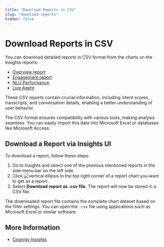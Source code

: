```yaml
---
title: "Download Reports in CSV" 
slug: "download-reports" 
hidden: false 
---
```


# Download Reports in CSV

You can download detailed reports in CSV format from the charts on the Insights reports:

- [Overview report](reports/overview.mdx)
- [Engagement report](reports/engagement.mdx)
- [NLU Performance](reports/nlu-performance.mdx)
- [Live Agent](reports/live-agent.mdx)

These CSV reports contain crucial information, including intent scores, transcripts, and conversation details, enabling a better understanding of user behavior.

The CSV format ensures compatibility with various tools, making analysis seamless.
You can easily import this data into Microsoft Excel or databases like Microsoft Access.

## Download a Report via Insights UI

To download a report, follow these steps:

1. Go to Insights and select one of the previous mentioned reports in the side menu bar on the left side.
2. Click ![vertical ellipsis](../../static/img/_assets/icons/vertical-ellipsis.svg) in the top right corner of a report chart you want to get as a report. 
3. Select **Download report as .csv file**. The report will now be stored in a CSV file.

The downloaded report file contains the complete chart dataset based on the filter settings. You can open the `.csv` file using applications such as Microsoft Excel or similar software.

## More Information

- [Cognigy Insights](overview.mdx)
